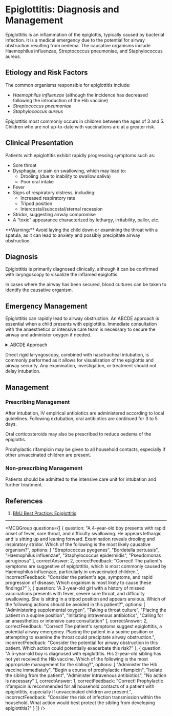 
# Epiglottitis: Diagnosis and Management

Epiglottitis is an inflammation of the epiglottis, typically caused by bacterial infection. It is a medical emergency due to the potential for airway obstruction resulting from oedema. The causative organisms include Haemophilus influenzae, Streptococcus pneumoniae, and Staphylococcus aureus.

## Etiology and Risk Factors

The common organisms responsible for epiglottitis include:

- *Haemophilus influenzae* (although the incidence has decreased following the introduction of the Hib vaccine)
- *Streptococcus pneumoniae*
- *Staphylococcus aureus*

Epiglottitis most commonly occurs in children between the ages of 3 and 5. Children who are not up-to-date with vaccinations are at a greater risk.

## Clinical Presentation

Patients with epiglottitis exhibit rapidly progressing symptoms such as:

- Sore throat 
- Dysphagia, or pain on swallowing, which may lead to:
  - Drooling (due to inability to swallow saliva)
  - Poor oral intake
- Fever
- Signs of respiratory distress, including:
  - Increased respiratory rate 
  - Tripod position
  - Intercostal/subcostal/sternal recession
- Stridor, suggesting airway compromise
- A “toxic” appearance characterized by lethargy, irritability, pallor, etc.

<Callout emoji="⚠️">
**Warning:** Avoid laying the child down or examining the throat with a spatula, as it can lead to anxiety and possibly precipitate airway obstruction.
</Callout>

## Diagnosis

Epiglottitis is primarily diagnosed clinically, although it can be confirmed with laryngoscopy to visualize the inflamed epiglottis.

In cases where the airway has been secured, blood cultures can be taken to identify the causative organism.

## Emergency Management

Epiglottitis can rapidly lead to airway obstruction. An ABCDE approach is essential when a child presents with epiglottitis. Immediate consultation with the anaesthetics or intensive care team is necessary to secure the airway and administer oxygen if needed.

<details>
<summary>ABCDE Approach</summary>

The ABCDE approach is a systematic method for assessing and treating critically ill patients. It stands for:

- **A**irway
- **B**reathing
- **C**irculation
- **D**isability
- **E**xposure

</details>

Direct rigid laryngoscopy, combined with nasotracheal intubation, is commonly performed as it allows for visualization of the epiglottis and airway security. Any examination, investigation, or treatment should not delay intubation.

## Management

### Prescribing Management

After intubation, IV empirical antibiotics are administered according to local guidelines. Following extubation, oral antibiotics are continued for 3 to 5 days.

Oral corticosteroids may also be prescribed to reduce oedema of the epiglottis.

Prophylactic rifampicin may be given to all household contacts, especially if other unvaccinated children are present.

### Non-prescribing Management

Patients should be admitted to the intensive care unit for intubation and further treatment.

## References

1. [BMJ Best Practice: Epiglottitis](https://bestpractice.bmj.com/topics/en-gb/452/pdf/452/Epiglottitis.pdf)

---

<MCQGroup questions={[
  {
    question: "A 4-year-old boy presents with rapid onset of fever, sore throat, and difficulty swallowing. He appears lethargic and is sitting up and leaning forward. Examination reveals drooling and inspiratory stridor. Which of the following is the most likely causative organism?",
    options: [
      "Streptococcus pyogenes",
      "Bordetella pertussis",
      "Haemophilus influenzae",
      "Staphylococcus epidermidis",
      "Pseudomonas aeruginosa"
    ],
    correctAnswer: 2,
    correctFeedback: "Correct! The patient's symptoms are suggestive of epiglottitis, which is most commonly caused by Haemophilus influenzae, particularly in unvaccinated children.",
    incorrectFeedback: "Consider the patient's age, symptoms, and rapid progression of disease. Which organism is most likely to cause these findings?"
  },
  {
    question: "A 3-year-old girl with a history of missed vaccinations presents with fever, severe sore throat, and difficulty swallowing. She is sitting in a tripod position and appears anxious. Which of the following actions should be avoided in this patient?",
    options: [
      "Administering supplemental oxygen",
      "Taking a throat culture",
      "Placing the patient in a supine position",
      "Initiating intravenous antibiotics",
      "Calling for an anaesthetics or intensive care consultation"
    ],
    correctAnswer: 2,
    correctFeedback: "Correct! The patient's symptoms suggest epiglottitis, a potential airway emergency. Placing the patient in a supine position or attempting to examine the throat could precipitate airway obstruction.",
    incorrectFeedback: "Consider the potential for airway obstruction in this patient. Which action could potentially exacerbate this risk?"
  },
  {
    question: "A 5-year-old boy is diagnosed with epiglottitis. His 2-year-old sibling has not yet received the Hib vaccine. Which of the following is the most appropriate management for the sibling?",
    options: [
      "Administer the Hib vaccine immediately",
      "Begin a course of prophylactic rifampicin",
      "Isolate the sibling from the patient",
      "Administer intravenous antibiotics",
      "No action is necessary"
    ],
    correctAnswer: 1,
    correctFeedback: "Correct! Prophylactic rifampicin is recommended for all household contacts of a patient with epiglottitis, especially if unvaccinated children are present.",
    incorrectFeedback: "Consider the risk of infection transmission within the household. What action would best protect the sibling from developing epiglottitis?"
  }
]} />